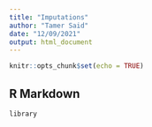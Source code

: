 ```yaml
---
title: "Imputations"
author: "Tamer Said"
date: "12/09/2021"
output: html_document
---
```


```r
knitr::opts_chunk$set(echo = TRUE)
```

## R Markdown

```r
library
```


